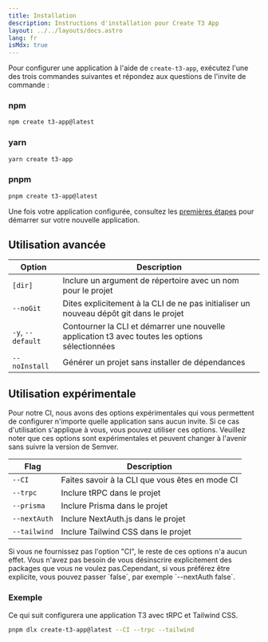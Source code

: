 ```yaml
---
title: Installation
description: Instructions d'installation pour Create T3 App
layout: ../../layouts/docs.astro
lang: fr
isMdx: true
---
```



Pour configurer une application à l'aide de `create-t3-app`, exécutez l'une des trois commandes suivantes et répondez aux questions de l'invite de commande :

### npm

```bash
npm create t3-app@latest
```

### yarn

```bash
yarn create t3-app
```

### pnpm

```bash
pnpm create t3-app@latest
```

Une fois votre application configurée, consultez les [premières étapes](/fr/usage/first-steps) pour démarrer sur votre nouvelle application.

## Utilisation avancée

| Option            | Description                                                                                     |
| ----------------- | ----------------------------------------------------------------------------------------------- |
| `[dir]`           | Inclure un argument de répertoire avec un nom pour le projet                                    |
| `--noGit`         | Dites explicitement à la CLI de ne pas initialiser un nouveau dépôt git dans le projet          |
| `-y`, `--default` | Contourner la CLI et démarrer une nouvelle application t3 avec toutes les options sélectionnées |
| `--noInstall`     | Générer un projet sans installer de dépendances                                                 |

## Utilisation expérimentale

Pour notre CI, nous avons des options expérimentales qui vous permettent de configurer n'importe quelle application sans aucun invite. Si ce cas d'utilisation s'applique à vous, vous pouvez utiliser ces options. Veuillez noter que ces options sont expérimentales et peuvent changer à l'avenir sans suivre la version de Semver.

| Flag         | Description                                     |
| ------------ | ----------------------------------------------- |
| `--CI`       | Faites savoir à la CLI que vous êtes en mode CI |
| `--trpc`     | Inclure tRPC dans le projet                     |
| `--prisma`   | Inclure Prisma dans le projet                   |
| `--nextAuth` | Inclure NextAuth.js dans le projet              |
| `--tailwind` | Inclure Tailwind CSS dans le projet             |

<Callout type="warning">
  Si vous ne fournissez pas l'option "CI", le reste de ces options n'a aucun
  effet.
</Callout>
Vous n'avez pas besoin de vous désinscrire explicitement des packages que vous ne
voulez pas.Cependant, si vous préférez être explicite, vous pouvez passer `false`,
par exemple `--nextAuth false`.

### Exemple

Ce qui suit configurera une application T3 avec tRPC et Tailwind CSS.

```bash
pnpm dlx create-t3-app@latest --CI --trpc --tailwind
```

